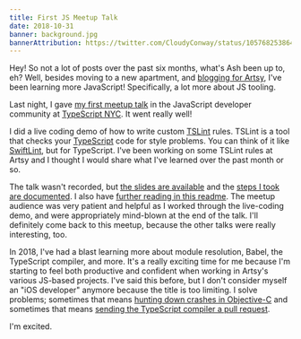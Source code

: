 ```yaml
---
title: First JS Meetup Talk
date: 2018-10-31
banner: background.jpg
bannerAttribution: https://twitter.com/CloudyConway/status/1057682538645389312
---
```



Hey! So not a lot of posts over the past six months, what's Ash been up to, eh? Well, besides moving to a new apartment, and [blogging for Artsy](http://artsy.github.io/author/ash/), I've been learning more JavaScript! Specifically, a lot more about JS tooling. 

Last night, I gave [my first meetup talk](https://www.meetup.com/TypeScriptNYC/events/255170060/) in the JavaScript developer community at [TypeScript NYC](https://www.meetup.com/TypeScriptNYC/). It went really well!


I did a live coding demo of how to write custom [TSLint](https://palantir.github.io/tslint/) rules. TSLint is a tool that checks your [TypeScript](https://www.typescriptlang.org) code for style problems. You can think of it like [SwiftLint](https://github.com/realm/SwiftLint), but for TypeScript. I've been working on some TSLint rules at Artsy and I thought I would share what I've learned over the past month or so.

The talk wasn't recorded, but [the slides are available](https://speakerdeck.com/ashfurrow/building-custom-tslint-rules) and the [steps I took are documented](https://github.com/ashfurrow/tsnyc-tslint-rules/blob/master/STEPS.md). I also have [further reading in this readme](https://github.com/ashfurrow/tslint-playground). The meetup audience was very patient and helpful as I worked through the live-coding demo, and were appropriately mind-blown at the end of the talk. I'll definitely come back to this meetup, because the other talks were really interesting, too.

In 2018, I've had a blast learning more about module resolution, Babel, the TypeScript compiler, and more. It's a really exciting time for me because I'm starting to feel both productive and confident when working in Artsy's various JS-based projects. I've said this before, but I don't consider myself an "iOS developer" anymore because the title is too limiting. I solve problems; sometimes that means [hunting down crashes in Objective-C](https://github.com/artsy/emission/pull/1211) and sometimes that means [sending the TypeScript compiler a pull request](https://github.com/Microsoft/TypeScript/pull/28196).

I'm excited.

  